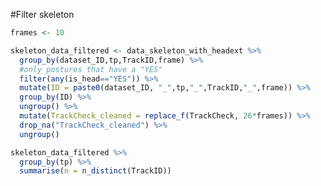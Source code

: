 #Filter skeleton
```r


frames <- 10

skeleton_data_filtered <- data_skeleton_with_headext %>%
  group_by(dataset_ID,tp,TrackID,frame) %>%
  #only postures that have a "YES"
  filter(any(is_head=="YES")) %>%
  mutate(ID = paste0(dataset_ID, "_",tp,"_",TrackID,"_",frame)) %>%
  group_by(ID) %>%
  ungroup() %>%
  mutate(TrackCheck_cleaned = replace_f(TrackCheck, 26*frames)) %>%
  drop_na("TrackCheck_cleaned") %>%
  ungroup()

skeleton_data_filtered %>%
  group_by(tp) %>%
  summarise(n = n_distinct(TrackID))

```

